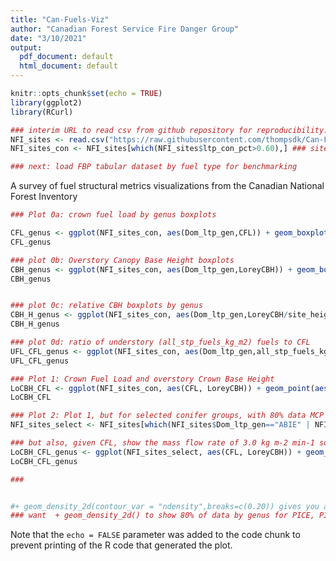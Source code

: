 ```yaml
---
title: "Can-Fuels-Viz"
author: "Canadian Forest Service Fire Danger Group"
date: "3/10/2021"
output:
  pdf_document: default
  html_document: default
---
```


```r
knitr::opts_chunk$set(echo = TRUE)
library(ggplot2)
library(RCurl)

### interim URL to read csv from github repository for reproducibility:
NFI_sites <- read.csv("https://raw.githubusercontent.com/thompsdk/Can-Fuels-Viz/main/NFI_sites.csv")
NFI_sites_con <- NFI_sites[which(NFI_sites$ltp_con_pct>0.60),] ### sites with >60% large tree conifer fraction

### next: load FBP tabular dataset by fuel type for benchmarking
```

A survey of fuel structural metrics visualizations from the Canadian National Forest Inventory

```r

### Plot 0a: crown fuel load by genus boxplots

CFL_genus <- ggplot(NFI_sites_con, aes(Dom_ltp_gen,CFL)) + geom_boxplot() + ylab("Crown Fuel Load (kg m-2)") + xlab("dominant genus by NFI ground plot")
CFL_genus

### plot 0b: Overstory Canopy Base Height boxplots
CBH_genus <- ggplot(NFI_sites_con, aes(Dom_ltp_gen,LoreyCBH)) + geom_boxplot() + ylab("Canopy Base Height of Overstorey (Lorey-weighted) (m)") + xlab("dominant genus by NFI ground plot")
CBH_genus


### plot 0c: relative CBH boxplots by genus
CBH_H_genus <- ggplot(NFI_sites_con, aes(Dom_ltp_gen,LoreyCBH/site_height)) + geom_boxplot() + ylab("Normalized Canopy Base Height as a fraction of stand height") + xlab("dominant genus by NFI ground plot")
CBH_H_genus

### plot 0d: ratio of understory (all_stp_fuels_kg_m2) fuels to CFL
UFL_CFL_genus <- ggplot(NFI_sites_con, aes(Dom_ltp_gen,all_stp_fuels_kg_m2/CFL)) + geom_boxplot() + ylab("ratio of understory (stems <7cm dbh) to overstory (>7cm) canopy fuel load") + xlab("dominant genus by NFI ground plot") + coord_cartesian(ylim=c(0,1.5))
UFL_CFL_genus

### Plot 1: Crown Fuel Load and overstory Crown Base Height
LoCBH_CFL <- ggplot(NFI_sites_con, aes(CFL, LoreyCBH)) + geom_point(aes(colour = factor(Dom_ltp_gen))) + scale_x_sqrt(limits=c(0,13), breaks=0:13, expand=c(0,0)) 
LoCBH_CFL

### Plot 2: Plot 1, but for selected conifer groups, with 80% data MCP polygons drawn:
NFI_sites_select <- NFI_sites[which(NFI_sites$Dom_ltp_gen=="ABIE" | NFI_sites$Dom_ltp_gen=="PICE" | NFI_sites$Dom_ltp_gen=="PINU" | NFI_sites$Dom_ltp_gen=="PSEU"),]

### but also, given CFL, show the mass flow rate of 3.0 kg m-2 min-1 somehow?
LoCBH_CFL_genus <- ggplot(NFI_sites_select, aes(CFL, LoreyCBH)) + geom_point(aes(colour = factor(Dom_ltp_gen))) + scale_x_sqrt(limits=c(0,10), breaks=0:13, expand=c(0,0)) + geom_density_2d(contour_var = "ndensity",breaks=c(0.20)) + facet_wrap(vars(Dom_ltp_gen))
LoCBH_CFL_genus

### 


#+ geom_density_2d(contour_var = "ndensity",breaks=c(0.20)) gives you a circle with 80% of the data, similar to an 80% minimum convex polygon
### want  + geom_density_2d() to show 80% of data by genus for PICE, PINU, PSEU, and ABIE?

```

Note that the `echo = FALSE` parameter was added to the code chunk to prevent printing of the R code that generated the plot.

